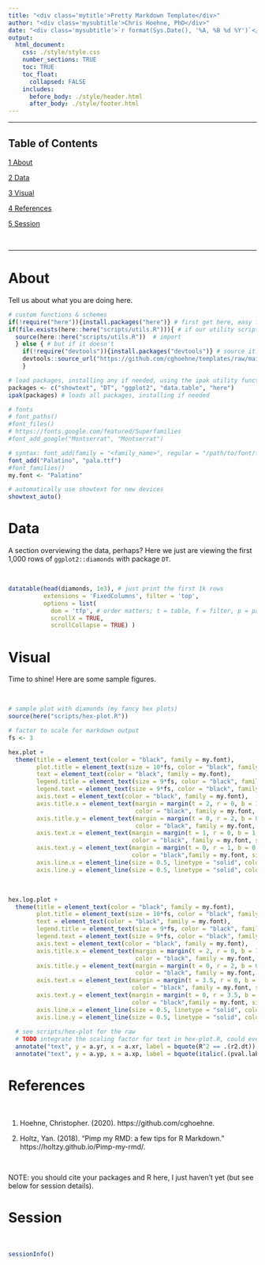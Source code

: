 ```yaml
---
title: "<div class='mytitle'>Pretty Markdown Template</div>"
author: "<div class='mysubtitle'>Chris Hoehne, PhD</div>"
date: "<div class='mysubtitle'>`r format(Sys.Date(), '%A, %B %d %Y')`</div>"
output: 
  html_document:
    css: ./style/style.css
    number_sections: TRUE
    toc: TRUE
    toc_float:
      collapsed: FALSE
    includes: 
      before_body: ./style/header.html
      after_body: ./style/footer.html
---
```


---

## Table of Contents {.toc}

[1 About](#intro)

[2 Data](#data)

[3 Visual](#visual)

[4 References](#references)

[5 Session](#session)

&nbsp;

---

# <a name="about"></a>About

Tell us about what you are doing here.

```r

# custom functions & schemes
if(!require("here")){install.packages("here")} # first get here, easy file paths
if(file.exists(here::here("scripts/utils.R"))){ # if our utility script exists
  source(here::here("scripts/utils.R"))  # import
  } else { # but if it doesn't
    if(!require("devtools")){install.packages("devtools")} # source it from github with devtools
    devtools::source_url("https://github.com/cghoehne/templates/raw/main/scripts/utils.R")
    }

# load packages, installing any if needed, using the ipak utility function
packages <- c("showtext", "DT", "ggplot2", "data.table", "here")
ipak(packages) # loads all packages, installing if needed

# fonts
# font_paths()
#font_files()
# https://fonts.google.com/featured/Superfamilies
#font_add_google("Montserrat", "Montserrat")

# syntax: font_add(family = "<family_name>", regular = "/path/to/font/file")
font_add("Palatino", "pala.ttf")
#font_families()
my.font <- "Palatino"

# automatically use showtext for new devices
showtext_auto() 

```



# <a name="data"></a>Data

A section overviewing the data, perhaps? Here we just are viewing the first 1,000 rows of `ggplot2::diamonds` with package `DT`.

&nbsp;

```r

datatable(head(diamonds, 1e3), # just print the first 1k rows
          extensions = 'FixedColumns', filter = 'top',
          options = list(
            dom = 'tfp', # order matters; t = table, f = filter, p = pagination
            scrollX = TRUE,
            scrollCollapse = TRUE) )

```



# <a name="visual"></a>Visual

Time to shine! Here are some sample figures.

&nbsp;

```r

# sample plot with diamonds (my fancy hex plots)
source(here("scripts/hex-plot.R"))

# factor to scale for markdown output
fs <- 3

hex.plot +
  theme(title = element_text(color = "black", family = my.font),
        plot.title = element_text(size = 10*fs, color = "black", family = my.font),
        text = element_text(color = "black", family = my.font),
        legend.title = element_text(size = 9*fs, color = "black", family = my.font),
        legend.text = element_text(size = 9*fs, color = "black", family = my.font),
        axis.text = element_text(color = "black", family = my.font),
        axis.title.x = element_text(margin = margin(t = 2, r = 0, b = 1, l = 0), 
                                    color = "black", family = my.font, size = 10*fs),
        axis.title.y = element_text(margin = margin(t = 0, r = 2, b = 0, l = 1), 
                                    color = "black", family = my.font, size = 10*fs),
        axis.text.x = element_text(margin = margin(t = 1, r = 0, b = 1, l = 0, "mm"),
                                   color = "black", family = my.font, size = 9*fs),
        axis.text.y = element_text(margin = margin(t = 0, r = 1, b = 0, l = 1, "mm"),
                                   color = "black",family = my.font, size = 9*fs),
        axis.line.x = element_line(size = 0.5, linetype = "solid", colour = "black"),
        axis.line.y = element_line(size = 0.5, linetype = "solid", colour = "black"))

```

&nbsp;

```r

hex.log.plot +
  theme(title = element_text(color = "black", family = my.font),
        plot.title = element_text(size = 10*fs, color = "black", family = my.font),
        text = element_text(color = "black", family = my.font),
        legend.title = element_text(size = 9*fs, color = "black", family = my.font),
        legend.text = element_text(size = 9*fs, color = "black", family = my.font),
        axis.text = element_text(color = "black", family = my.font),
        axis.title.x = element_text(margin = margin(t = 2, r = 0, b = 1, l = 0), 
                                    color = "black", family = my.font, size = 10*fs),
        axis.title.y = element_text(margin = margin(t = 0, r = 2, b = 0, l = 1), 
                                    color = "black", family = my.font, size = 10*fs),
        axis.text.x = element_text(margin = margin(t = 3.5, r = 0, b = 1, l = 0, "mm"),
                                   color = "black", family = my.font, size = 9*fs),
        axis.text.y = element_text(margin = margin(t = 0, r = 3.5, b = 0, l = 1, "mm"),
                                   color = "black",family = my.font, size = 9*fs),
        axis.line.x = element_line(size = 0.5, linetype = "solid", colour = "black"),
        axis.line.y = element_line(size = 0.5, linetype = "solid", colour = "black")) +
  
  # see scripts/hex-plot for the raw
  # TODO integrate the scaling factor for text in hex-plot.R, could even do different sizings/headings
  annotate("text", y = a.yr, x = a.xr, label = bquote(R^2 == .(r2.dt)), size = 3*fs, family = my.font) +
  annotate("text", y = a.yp, x = a.xp, label = bquote(italic(.(pval.lab.dt))), size = 3*fs, family = my.font)

```

# <a name="references"></a>References

&nbsp;

1. Hoehne, Christopher. (2020). https://github.com/cghoehne.

2. Holtz, Yan. (2018). "Pimp my RMD: a few tips for R Markdown." https://holtzy.github.io/Pimp-my-rmd/.

&nbsp;
&nbsp;
&nbsp;
&nbsp;

<div class='myfootnote'>NOTE: you should cite your packages and R here, I just haven't yet (but see below for session details).</div>

#  <a name="session"></a>Session

&nbsp;

```r

sessionInfo()

```

&nbsp;
&nbsp;
&nbsp;
&nbsp;